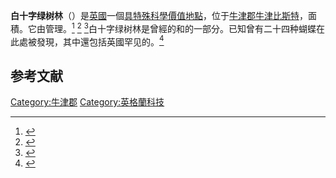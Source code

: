 '''白十字绿树林'''（{{lang-en|Whitecross Green and Oriel Woods}}）是[[英國|英國]]一個[[具特殊科學價值地點_(英國)|具特殊科學價值地點]]，位于[[牛津郡|牛津郡]][[牛津|牛津]][[比斯特_(英國)|比斯特]]，面積{{Convert|63|ha|acre|abbr=off|adj=on}}。它由{{en-link|伯克郡、白金汉郡和牛津郡野生动物基金会|Oxfordshire Wildlife Trust}}管理。<ref name="dsv">{{Cite web|title=Designated Sites View: Whitecross Green and Oriel Woods|url=https://designatedsites.naturalengland.org.uk/SiteDetail.aspx?SiteCode=S1001524&SiteName=&countyCode=34&responsiblePerson=&SeaArea=&IFCAArea=|accessdate=29 March 2020|publisher=Natural England|series=Sites of Special Scientific Interest|archive-date=2020-07-04|archive-url=https://web.archive.org/web/20200704094337/https://designatedsites.naturalengland.org.uk/SiteDetail.aspx?SiteCode=S1001524&SiteName=&countyCode=34&responsiblePerson=&SeaArea=&IFCAArea=|dead-url=no}}</ref> <ref name="map">{{Cite web|title=Map of Whitecross Green and Oriel Woods|url=https://magic.defra.gov.uk/MagicMap.aspx?startTopic=Designations&activelayer=sssiIndex&query=HYPERLINK%3D%271001524%27|accessdate=29 March 2020|publisher=Natural England|series=Sites of Special Scientific Interest|archive-date=2020-07-05|archive-url=https://web.archive.org/web/20200705173839/https://magic.defra.gov.uk/MagicMap.aspx?startTopic=Designations&activelayer=sssiIndex&query=HYPERLINK%3D%271001524%27|dead-url=no}}</ref> <ref name="BBOWT">{{Cite web|title=Whitecross Green Wood|url=https://www.bbowt.org.uk/nature-reserves/whitecross-green-wood|accessdate=29 March 2020|publisher=Berkshire, Buckinghamshire and Oxfordshire Wildlife Trust|archive-date=2021-01-27|archive-url=https://web.archive.org/web/20210127005350/https://www.bbowt.org.uk/nature-reserves/whitecross-green-wood|dead-url=no}}</ref>白十字绿树林是曾經的{{en-link|皇家森林|Royal forest}}{{en-link|沙特歐瓦森林|Shotover Forest}}和{{en-link|伯恩伍德森林|Bernwood Forest}}的一部分。已知曾有二十四种蝴蝶在此處被發現，其中還包括英國罕见的{{en-link|黑纹|Black hairstreak}}。<ref>{{Cite web|title=Whitecross Green and Oriel Woods citation|url=https://designatedsites.naturalengland.org.uk/PDFsForWeb/Citation/1001524.pdf|accessdate=29  March 2020|publisher=Natural England|series=Sites of Special Scientific Interest|archive-date=2020-02-13|archive-url=https://web.archive.org/web/20200213175156/https://designatedsites.naturalengland.org.uk/PDFsForWeb/Citation/1001524.pdf|dead-url=no}}</ref>

== 参考文献 ==
{{Reflist}}
{{commons category|Whitecross Green Wood}}
{{coord| 51.825|-1.128|type:landmark_region:GB-BNE|display=title}}

[[Category:牛津郡|Category:牛津郡]]
[[Category:英格蘭科技|Category:英格蘭科技]]